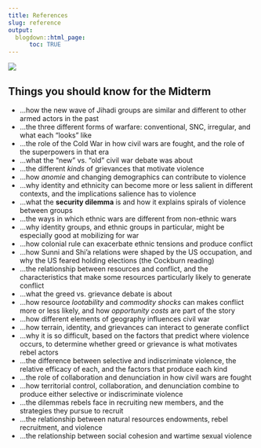 ```yaml
---
title: References
slug: reference
output:
  blogdown::html_page:
      toc: TRUE
---
```



![](/media/mafalda.gif)


## Things you should know for the Midterm


- ...how the new wave of Jihadi groups are similar and different to other armed actors in the past
- ...the three different forms of warfare: conventional, SNC, irregular, and what each "looks" like
- ...the role of the Cold War in how civil wars are fought, and the role of the superpowers in that era
- ...what the "new" vs. "old" civil war debate was about
- ...the different *kinds* of grievances that motivate violence
- ...how *anomie* and changing demographics can contribute to violence
- ...why identity and ethnicity can become more or less salient in different contexts, and the implications salience has to violence
- ...what the **security dilemma** is and how it explains spirals of violence between groups
- ...the ways in which ethnic wars are different from non-ethnic wars
- ...why identity groups, and ethnic groups in particular, might be especially good at mobilizing for war
- ...how colonial rule can exacerbate ethnic tensions and produce conflict
- ...how Sunni and Shi'a relations were shaped by the US occupation, and why the US feared holding elections (the Cockburn reading)
- ...the relationship between resources and conflict, and the characteristics that make some resources particularly likely to generate conflict
- ...what the greed vs. grievance debate is about
- ...how resource *lootability* and *commodity shocks* can makes conflict more or less likely, and how *opportunity costs* are part of the story
- ...how different elements of geography influences civil war
- ...how terrain, identity, and grievances can interact to generate conflict
- ...why it is so difficult, based on the factors that predict where violence occurs, to determine whether greed or grievance is what motivates rebel actors
- ...the difference between selective and indiscriminate violence, the relative efficacy of each, and the factors that produce each kind
- ...the role of collaboration and denunciation in how civil wars are fought
- ...how territorial control, collaboration, and denunciation combine to produce either selective or indiscriminate violence
- ...the dilemmas rebels face in recruiting new members, and the strategies they pursue to recruit
- ...the relationship between natural resources endowments, rebel recruitment, and violence
- ...the relationship between social cohesion and wartime sexual violence


<!-- ## Things you should know for the Final -->


<!-- - ...the relevant characteristics of insurgency, how insurgents fight -->
<!-- - ...the different approaches to counterinsurgency -->
<!-- - ...what the USAF counterinsurgency manual recommends concerning the use of force, the importance of legitimacy, the key paradoxes of counterinsurgency, why sharing of risk with civilians is important -->
<!-- - ...why a counterinsurgents aims in wartime are often at odds -->
<!-- - ...why states might be at a disadvantage when it comes to the backlash from civilian casualties -->
<!-- - ...the tradeoffs involved with maintaining high standards of troop quality, the tools the military has to expand its troop supply -->
<!-- - ...what "hearts and minds" approaches are and how insurgents adapt to these approaches -->
<!-- - ...the major puzzle in the literature concerning decapitation -->
<!-- - ...what Siegel argues the effects of repression will depend on -->
<!-- - ...how domestic audiences can shape (and distort) how states fight insurgencies -->
<!-- - ...what pro-government militias are, the trade-offs states face in relying on them, and the difference between informal and semi-formal militias -->
<!-- - ...roughly, what the Strategic Hamlet Program was during the Vietnam War -->
<!-- - ...from the homework, what the most common cause of death was for US soldiers in Iraq/Afghanistan -->
<!-- - ...how drone attacks changed over the course of the war in Afghanistan and the consequences of that change (according to the NYT podcast we listened to) -->
<!-- - ...how land access, land conflicts, and land inequality figure into the Colombian conflict -->
<!-- - ...roughy speaking, the broad origins of the guerrillas and paramilitaries in Colombia -->
<!-- - ...the role of the coca trade in the Colombian conflict -->
<!-- - ...the broad categories of displacement, and broad patterns of displacement in the world (e.g., which form is most common) -->
<!-- - ...why return is so difficult for the displaced -->
<!-- - ...the distinction Steele draws between strategic and "by-product" displacement, and her argument as to why rebels displace -->
<!-- - ...the three displacement strategies according to Lichtenheld, and why combatants use each strategy -->
<!-- - ...how forced relocation can serve a "signaling" purpose in war -->
<!-- - ...how displacement can be motivated by wartime opportunism -->
<!-- - ...what rebel ideology is, what functions it serves, how it shapes violence, why groups develop ideologies, and the major wartime ideologies in the civil war literature -->
<!-- - ...what the "cause" versus "instrumental" debate is with respect to ideology in war -->
<!-- - ...how the "cause" versus "instrumental" debate plays out in the Buffalo shooter's manifesto (class discussion) -->
<!-- - ...broady speaking, the Shining Path's ideology and why it was (sometimes) mismatched for Peruvian society -->
<!-- - ...what civilian support for SP looked like -->
<!-- - ...why civilians sometimes formed rondas campesinas in Peru -->
<!-- - ...how La Serna describes SP attempts to win over the two towns in his book, why things go well in one place (but not the other) -->
<!-- - ...how Benford's Law is used in fraud detection (homework) -->
<!-- - ...the countries that constitute the Northern Triangle and why there is so much interest in this subregion -->
<!-- - ...the three factors in Yashar's book that explain high levels of violence in Central America; how Yashar applies these three factors in Guatemala and Nicaragua -->
<!-- - ...the origin, destination, and general route(s) drugs move through in the Americas; also how these routes have changed over time -->
<!-- - ...the problem with the quality of data that we have on drug routes -->
<!-- - ...how to compare and contrast the quality of the state (esp. the police, courts, prisons) in Guatemala and Nicaragua; how civilians respond to weak police capacity -->
<!-- - ...how the legacies of civil wars in Guatemala and Nicaragua led the country on different paths when it comes to crime and violence -->
<!-- - ...what the cost of war implies about the incentive for both sides to reach a peaceful agreement -->
<!-- - ...what commitment and information problems are relevant in conflict resolution and how agreements are typically designed to reduce these problems -->
<!-- - ...the trade-off in who to include in the negotiating table and the debate over whether to encourage the public to participate in peace processes versus simply relying on elite bargains -->
<!-- - ...the policy provisions typically included in peace agreements, and the general debate/trade-offs involved in those provisions -->
<!-- - ...Axelrod and Atran's claims about Sacred Values, their role in negotiations, and their recommendations for negotiators working on these issues -->
<!-- - ...the general story of the peace process in Colombia, the referendum, how it became politicized, why Matanock and Garcia argue that it failed, and what they recommend based on that experience -->
